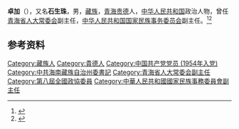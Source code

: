 {{Otheruses|other=名为卓加的其他事物|卓加}}

'''卓加'''（{{bd|1929年|6月|2011年|4月27日}}），又名'''石生珠'''，男，[[藏族|藏族]]，[[青海|青海]][[贵德|贵德]]人，[[中华人民共和国|中华人民共和国]]政治人物，曾任[[青海省人大常委会|青海省人大常委会]]副主任，[[中华人民共和国国家民族事务委员会|中华人民共和国国家民族事务委员会]]副主任。<ref>{{Cite book|title=20世纪中华人物名字号辞典|author=周家珍编著|publisher=法律出版社|year=2000|isbn=9787503628320|location=北京|pages=}}</ref><ref>{{Cite book|title=藏族大辞典|author=丹珠昂奔, 周润年, 莫福山等主编; 罗桑开珠, 雀丹, 杜绮德等副主编|publisher=甘肃人民出版社|year=2003|isbn=|location=兰州|pages=}}</ref>

== 参考资料 ==
{{reflist}}

{{中国人物小作品}}

{{Authority control}}
{{DEFAULTSORT:Z}}
[[Category:藏族人|Category:藏族人]]
[[Category:貴德人|Category:貴德人]]
[[Category:中国共产党党员_(1954年入党)|Category:中国共产党党员 (1954年入党)]]
[[Category:中共海南藏族自治州委書記|Category:中共海南藏族自治州委書記]]
[[Category:青海省人大常委会副主任|Category:青海省人大常委会副主任]]
[[Category:第八屆全國政協委員|Category:第八屆全國政協委員]]
[[Category:中華人民共和國國家民族事務委員會副主任|Category:中華人民共和國國家民族事務委員會副主任]]